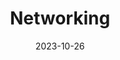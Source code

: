 ---
title: Networking
description: Stay updated on network protocols, cybersecurity measures, and the latest trends shaping the digital communication landscape.
date: 2023-10-26
---